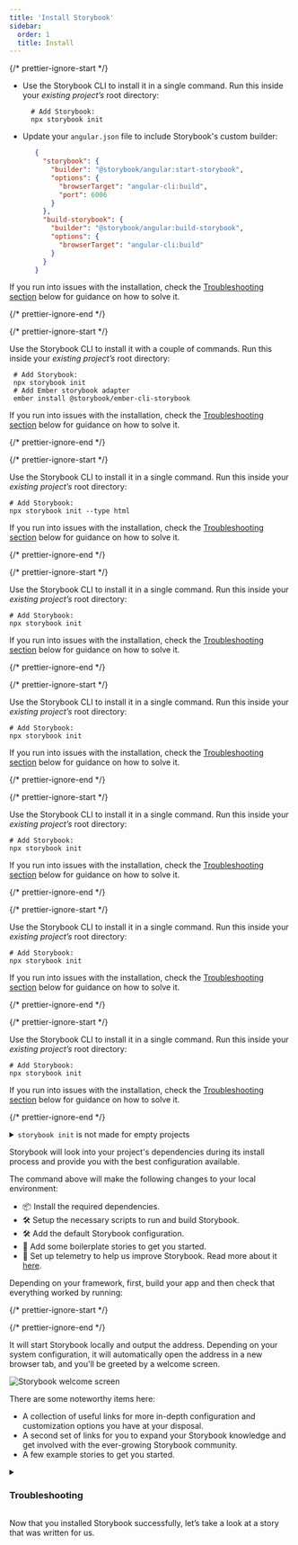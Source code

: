 ```yaml
---
title: 'Install Storybook'
sidebar:
  order: 1
  title: Install
---
```


{/* prettier-ignore-start */}

<IfRenderer renderer='angular'>

 * Use the Storybook CLI to install it in a single command. Run this inside your _existing project’s_ root directory:

   ```shell
     # Add Storybook:
     npx storybook init
   ```

 * Update your `angular.json` file to include Storybook's custom builder:

   ```json
      {
        "storybook": {
          "builder": "@storybook/angular:start-storybook",
          "options": {
            "browserTarget": "angular-cli:build",
            "port": 6006
          }
        },
        "build-storybook": {
          "builder": "@storybook/angular:build-storybook",
          "options": {
            "browserTarget": "angular-cli:build"
          }
        }
      }
   ```

If you run into issues with the installation, check the [Troubleshooting section](#troubleshooting) below for guidance on how to solve it.

</IfRenderer>

{/* prettier-ignore-end */}

{/* prettier-ignore-start */}

<IfRenderer renderer='ember'>

 Use the Storybook CLI to install it with a couple of commands. Run this inside your _existing project’s_ root directory:

 ```shell
  # Add Storybook:
  npx storybook init
  # Add Ember storybook adapter
  ember install @storybook/ember-cli-storybook
 ```

If you run into issues with the installation, check the [Troubleshooting section](#troubleshooting) below for guidance on how to solve it.

</IfRenderer>

{/* prettier-ignore-end */}

{/* prettier-ignore-start */}

<IfRenderer renderer='hml'>

Use the Storybook CLI to install it in a single command. Run this inside your _existing project’s_ root directory:

```shell
# Add Storybook:
npx storybook init --type html
```

If you run into issues with the installation, check the [Troubleshooting section](#troubleshooting) below for guidance on how to solve it.

</IfRenderer>

{/* prettier-ignore-end */}

{/* prettier-ignore-start */}

<IfRenderer renderer='preact'>

Use the Storybook CLI to install it in a single command. Run this inside your _existing project’s_ root directory:

```shell
# Add Storybook:
npx storybook init
```

If you run into issues with the installation, check the [Troubleshooting section](#troubleshooting) below for guidance on how to solve it.


</IfRenderer>

{/* prettier-ignore-end */}

{/* prettier-ignore-start */}

<IfRenderer renderer='react'>

Use the Storybook CLI to install it in a single command. Run this inside your _existing project’s_ root directory:

```shell
# Add Storybook:
npx storybook init
```

If you run into issues with the installation, check the [Troubleshooting section](#troubleshooting) below for guidance on how to solve it.

</IfRenderer>

{/* prettier-ignore-end */}

{/* prettier-ignore-start */}

<IfRenderer renderer='svelte'>

Use the Storybook CLI to install it in a single command. Run this inside your _existing project’s_ root directory:

```shell
# Add Storybook:
npx storybook init
```

If you run into issues with the installation, check the [Troubleshooting section](#troubleshooting) below for guidance on how to solve it.

</IfRenderer>

{/* prettier-ignore-end */}

{/* prettier-ignore-start */}

<IfRenderer renderer='vue'>

Use the Storybook CLI to install it in a single command. Run this inside your _existing project’s_ root directory:

```shell
# Add Storybook:
npx storybook init
```

If you run into issues with the installation, check the [Troubleshooting section](#troubleshooting) below for guidance on how to solve it.


</IfRenderer>

{/* prettier-ignore-end */}

{/* prettier-ignore-start */}

<IfRenderer renderer='web-components'>

Use the Storybook CLI to install it in a single command. Run this inside your _existing project’s_ root directory:

```shell
# Add Storybook:
npx storybook init
```

If you run into issues with the installation, check the [Troubleshooting section](#troubleshooting) below for guidance on how to solve it.

</IfRenderer>

{/* prettier-ignore-end */}

<details>
  <summary><code>storybook init</code> is not made for empty projects</summary>

  Storybook needs to be installed into a project that is already set up with a framework. It will not work on an empty project. There are many ways to bootstrap an app in a given framework, including:

  * 📦 [Create an Angular Workspace](https://angular.io/cli/new)
  * 📦 [Create React App](https://reactjs.org/docs/create-a-new-react-app.html)
  * 📦 [Create a Vue App](https://vuejs.org/guide/quick-start.html)
  * 📦 [Ember CLI](https://guides.emberjs.com/release/getting-started/quick-start/)
  * Or any other tooling available.
</details>

Storybook will look into your project's dependencies during its install process and provide you with the best configuration available.

The command above will make the following changes to your local environment:

* 📦 Install the required dependencies.
* 🛠 Setup the necessary scripts to run and build Storybook.
* 🛠 Add the default Storybook configuration.
* 📝 Add some boilerplate stories to get you started.
* 📡 Set up telemetry to help us improve Storybook. Read more about it [here](../configure/telemetry.mdx).

Depending on your framework, first, build your app and then check that everything worked by running:

{/* prettier-ignore-start */}

<CodeSnippets path="storybook-run-dev.md" />

{/* prettier-ignore-end */}

It will start Storybook locally and output the address. Depending on your system configuration, it will automatically open the address in a new browser tab, and you'll be greeted by a welcome screen.

![Storybook welcome screen](../_assets/get-started/example-welcome.png)

There are some noteworthy items here:

* A collection of useful links for more in-depth configuration and customization options you have at your disposal.
* A second set of links for you to expand your Storybook knowledge and get involved with the ever-growing Storybook community.
* A few example stories to get you started.

<details>
  <summary><h3 id="troubleshooting">Troubleshooting</h3></summary>

  Below are some of the most common installation issues and instructions on how to solve them.


  {/* prettier-ignore-start */}

  <IfRenderer renderer='angular'>

    * Add the `--type angular` flag to the installation command to set up Storybook manually:
      
      ```shell
        npx storybook init --type angular
      ```

    * Storybook's CLI provides support for both [Yarn](https://yarnpkg.com/) and [npm](https://www.npmjs.com/) package managers. If you have Yarn installed in your environment but prefer to use npm as your default package manager add the `--use-npm` flag to your installation command. For example:
      
      ```shell
        npx storybook init --use-npm
      ```
    
    * Storybook supports Webpack 5 out of the box. If you're upgrading from a previous version, run the following command to enable it:
      
      ```shell
        npx storybook@next automigrate
      ```

      Check the [Migration Guide](https://github.com/storybookjs/storybook/blob/next/MIGRATION.md#automigrate) for more information on how to set up Webpack 5.
    
    * If you're using the custom Storybook builder, Storybook will not automatically open a browser window or tab. It's is a known issue that we plan to fix in future releases.
    * When adding Storybook to your Angular project, check if you're running the install command from the root directory. Or in a monorepo environment inside the directory where the `angular.json` file is located.
    * If you need further customization to the Storybook builder configuration, you can use the following table as a reference:
      
      | Configuration element        | Description                                                                                                                                                                                        |
      | ---------------------------- | -------------------------------------------------------------------------------------------------------------------------------------------------------------------------------------------------- |
      | `"browserTarget"`            | Build target to be served using the following format. <br/> `"example-project:builder:config"`                                                                                                     |
      | `"tsConfig"`                 | Location of the TypeScript configuration file, relative to the current workspace. <br/> `"tsConfig": "./tsconfig.json"`.                                                                           |
      | `"port"`                     | Port used by Storybook. <br/> `"port": 6006`                                                                                                                                                       |
      | `"host"`                     | Set up a custom host for Storybook. <br/> `"host": "http://my-custom-host"`                                                                                                                        |
      | `"configDir"`                | Storybook configuration directory location. <br/> `"configDir": ".storybook"`                                                                                                                      |
      | `"https"`                    | Starts Storybook with HTTPS enabled. <br/> `"https": true` <br/> Requires custom certificate information.                                                                                          |
      | `"sslCa"`                    | Provides an SSL certificate authority. <br/> `"sslCa": "your-custom-certificate-authority"` <br/> Optional usage with `"https"`                                                                    |
      | `"sslCert"`                  | Provides an SSL certificate. <br/> `"sslCert": "your-custom-certificate"` <br/> Required for `https`                                                                                               |
      | `"sslKey"`                   | Provides an SSL key to serve Storybook. <br/> `"sslKey": "your-ssl-key"`                                                                                                                           |
      | `"smokeTest"`                | Exit Storybook after successful start. <br/> `"smokeTest": true`                                                                                                                                   |
      | `"ci"`                       | Starts Storybook in CI mode (skips interactive prompts and will not open browser window). <br/> `"ci": true`                                                                                       |
      | `"quiet"`                    | Filters Storybook verbose build output. <br/> `"quiet": true`                                                                                                                                      |
      | `"docsMode"`                 | Starts Storybook in [documentation mode](../writing-docs/build-documentation.mdx#preview-storybooks-documentation). <br/> `"docsMode": true`                                                       |
      | `"styles"`                   | Provide the location of the [application's styles](../configure/styling-and-css.mdx#importing-css-files) to be used with Storybook. <br/> `"styles": ["src/styles.css", "src/styles.scss"]` <br/>  |
      | `"stylePreprocessorOptions"` | Provides further customization for style preprocessors resolved to the workspace root. <br/> `"stylePreprocessorOptions": { "includePaths": ["src/styles"] }`                                      |

    * For other installation issues, check the [Angular README](../../app/angular/README.md) for additional instructions.
    

  </IfRenderer>

  {/* prettier-ignore-end */}

  {/* prettier-ignore-start */}

  <IfRenderer renderer='ember'>

   * Add the `--type ember` flag to the installation command to set up Storybook manually:
     
    ```shell
      npx storybook init --type ember
    ```

  * During the install process, if you get the following warning message:

    ```shell
      The ember generate entity-name command requires an entity name to be specified.

      For more details, use ember help.
    ```

  Update the [`@storybook/ember-cli-storybook`](https://www.npmjs.com/package/@storybook/ember-cli-storybook) package to the latest version to fix it.

  * Storybook's CLI provides support for both [Yarn](https://yarnpkg.com/) and [npm](https://www.npmjs.com/) package managers. If you have Yarn installed in your environment but prefer to use npm as your default package manager add the `--use-npm` flag to your installation command. For example:

    ```shell
      npx storybook init --use-npm
    ```
  
  - For other installation issues, check the [Ember README](../../app/ember/README.md) for additional instructions.

  </IfRenderer>

  {/* prettier-ignore-end */}
  
  {/* prettier-ignore-start */}

  <IfRenderer renderer='html'>

    * Add the `--type html` flag to the installation command to set up Storybook manually:

      ```shell
        npx storybook init --type html
      ```

    * For other installation issues, check the [Html README](../../app/html/README.md) for additional instructions.

  </IfRenderer>

  {/* prettier-ignore-end */}

  {/* prettier-ignore-start */}

  <IfRenderer renderer='preact'>
   
   * Add the `--type preact` flag to the installation command to set up Storybook manually:

    ```shell
      npx storybook init --type preact
    ```
  
   * Storybook's CLI provides support for both [Yarn](https://yarnpkg.com/) and [npm](https://www.npmjs.com/) package managers. If you have Yarn installed in your environment but prefer to use npm as your default package manager add the `--use-npm` flag to your installation command. For example:

    ```shell
      npx storybook init --use-npm
    ```

  * For other installation issues, check the [Preact README](../../app/preact/README.md) for additional instructions.

  </IfRenderer>

  {/* prettier-ignore-end */}

  {/* prettier-ignore-start */}

  <IfRenderer renderer='react'>

   * Add the `--type react` flag to the installation command to set up Storybook manually:

    ```shell
      npx storybook init --type react
    ```

  * Storybook's CLI provides support for both [Yarn](https://yarnpkg.com/) and [npm](https://www.npmjs.com/) package managers. If you have Yarn installed in your environment but prefer to use npm as your default package manager add the `--use-npm` flag to your installation command. For example:

     ```shell
      npx storybook init --use-npm
    ```

  * Storybook supports Webpack 5 out of the box. If you're upgrading from a previous version, run the following command to enable it:

    ```shell
      npx storybook@next automigrate
    ```

  Check the [Migration Guide](https://github.com/storybookjs/storybook/blob/next/MIGRATION.md#cra5-upgrade) for more information on how to set up Webpack 5.

  * For other installation issues, check the [React README](../../app/react/README.md) for additional instructions.

  </IfRenderer>

  {/* prettier-ignore-end */}

  {/* prettier-ignore-start */}

  <IfRenderer renderer='svelte'>

    * Add the `--type svelte` flag to the installation command to set up Storybook manually:

      ```shell
        npx storybook init --type svelte
      ```
  
    * Storybook's CLI provides support for both [Yarn](https://yarnpkg.com/) and [npm](https://www.npmjs.com/) package managers. If you have Yarn installed in your environment but prefer to use npm as your default package manager add the `--use-npm` flag to your installation command. For example:

      ```shell
        npx storybook init --use-npm
      ```

    * For issues with Svelte Native Story Format, check the [Svelte Story Format addon repository](https://github.com/storybookjs/addon-svelte-csf) for instructions.
    * For other installation issues, check the [Svelte README](../../app/svelte/README.md) for additional instructions.


  </IfRenderer>

  {/* prettier-ignore-end */}

  {/* prettier-ignore-start */}

  <IfRenderer renderer='vue'>

    * Add the `--type vue` (for Vue 2), or `--type vue3` (for Vue 3) flag to the installation command to set up Storybook manually:

    ```shell
      # For Vue 2 projects
      npx storybook init --type vue

      # For Vue 3 projects
      npx storybook init --type vue3
    ```

    * Storybook's CLI provides support for both [Yarn](https://yarnpkg.com/) and [npm](https://www.npmjs.com/) package managers. If you have Yarn installed in your environment but prefer to use npm as your default package manager add the `--use-npm` flag to your installation command. For example:

      ```shell
        npx storybook init --use-npm
      ```

    * For other installation issues, check the [Vue 2 README](../../app/vue/README.md), or the [Vue 3 README](../../app/vue3/README.md) for additional instructions.
    * Vue 3 support is under active development, and we encourage feedback and improvements. Check the [contribution guidelines to help us improve it](../../CONTRIBUTING.md).

  </IfRenderer>

  {/* prettier-ignore-end */}

  {/* prettier-ignore-start */}

  <IfRenderer renderer='web-components'>

   * Add the `--type web_components` flag to the installation command to set up Storybook manually:

    ```shell
      npx storybook init --type web_components
    ```

  * For other installation issues, check the [Web Components README](../../app/web-components/README.md) for additional instructions.

  </IfRenderer>

  {/* prettier-ignore-end */}


  <div class="aside">
    Storybook collects completely anonymous data to help us improve user experience. Participation is optional, and you may [opt-out](../configure/telemetry.mdx#how-to-opt-out) if you'd not like to share any information.
  </div>

  If all else fails, try asking for [help](https://storybook.js.org/support)
</details>

Now that you installed Storybook successfully, let’s take a look at a story that was written for us.
